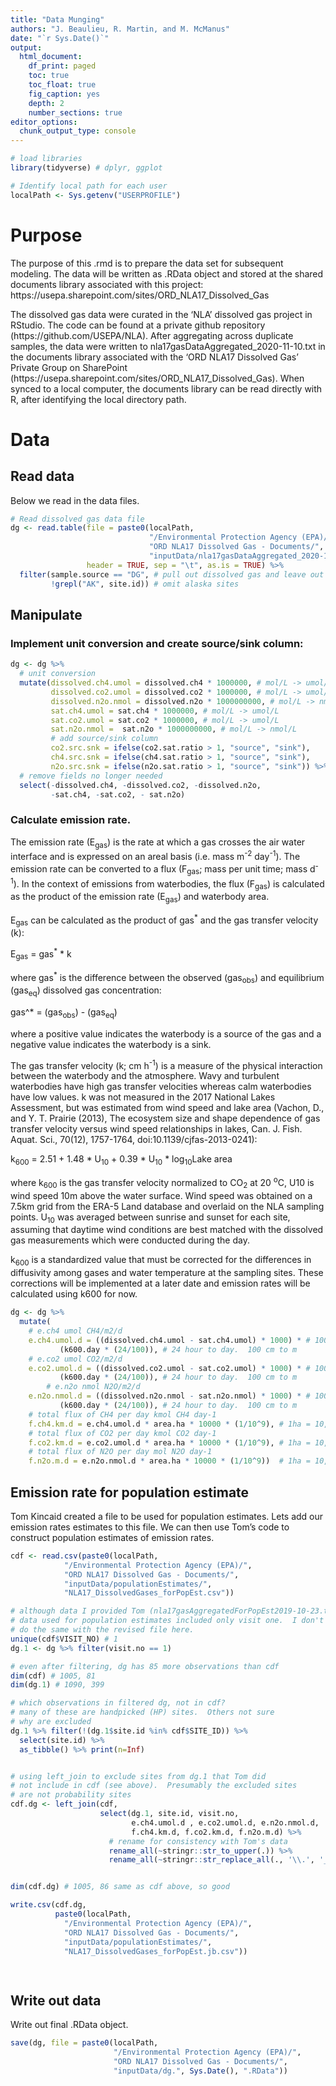 ```yaml
---
title: "Data Munging"
authors: "J. Beaulieu, R. Martin, and M. McManus"
date: "`r Sys.Date()`"
output:
  html_document:
    df_print: paged
    toc: true
    toc_float: true
    fig_caption: yes
    depth: 2
    number_sections: true
editor_options: 
  chunk_output_type: console
---
```

```r
# load libraries
library(tidyverse) # dplyr, ggplot

# Identify local path for each user
localPath <- Sys.getenv("USERPROFILE")
```


# Purpose
The purpose of this .rmd is to prepare the data set for subsequent modeling.  The data will be written as .RData object and stored at the shared documents library associated with this project: https://usepa.sharepoint.com/sites/ORD_NLA17_Dissolved_Gas

The dissolved gas data were curated in the 'NLA' dissolved gas project in RStudio.  The code can be found at a private github repository (https://github.com/USEPA/NLA).  After aggregating across duplicate samples, the data were written to nla17gasDataAggregated_2020-11-10.txt in the documents library associated with the 'ORD NLA17 Dissolved Gas' Private Group on SharePoint (https://usepa.sharepoint.com/sites/ORD_NLA17_Dissolved_Gas).  When synced to a local computer, the documents library can be read directly with R, after identifying the local directory path.

# Data
## Read data
Below we read in the data files.  

```r
# Read dissolved gas data file
dg <- read.table(file = paste0(localPath, 
                               "/Environmental Protection Agency (EPA)/",
                               "ORD NLA17 Dissolved Gas - Documents/",
                               "inputData/nla17gasDataAggregated_2020-11-10.txt"),
                 header = TRUE, sep = "\t", as.is = TRUE) %>%
  filter(sample.source == "DG", # pull out dissolved gas and leave out gas samples
         !grepl("AK", site.id)) # omit alaska sites
```



## Manipulate
### Implement unit conversion and create source/sink column:
``` r
dg <- dg %>%
  # unit conversion
  mutate(dissolved.ch4.umol = dissolved.ch4 * 1000000, # mol/L -> umol/L
         dissolved.co2.umol = dissolved.co2 * 1000000, # mol/L -> umol/L,
         dissolved.n2o.nmol = dissolved.n2o * 1000000000, # mol/L -> nmol/L
         sat.ch4.umol = sat.ch4 * 1000000, # mol/L -> umol/L
         sat.co2.umol = sat.co2 * 1000000, # mol/L -> umol/L
         sat.n2o.nmol =  sat.n2o * 1000000000, # mol/L -> nmol/L
         # add source/sink column
         co2.src.snk = ifelse(co2.sat.ratio > 1, "source", "sink"),
         ch4.src.snk = ifelse(ch4.sat.ratio > 1, "source", "sink"),
         n2o.src.snk = ifelse(n2o.sat.ratio > 1, "source", "sink")) %>%
  # remove fields no longer needed
  select(-dissolved.ch4, -dissolved.co2, -dissolved.n2o,
         -sat.ch4, -sat.co2, - sat.n2o)
```


### Calculate emission rate. 
The emission rate (E~gas~) is the rate at which a gas crosses the air water interface and is expressed on an areal basis (i.e. mass m^-2^ day^-1^).  The emission rate can be converted to a flux (F~gas~; mass per unit time; mass d^-1^).  In the context of emissions from waterbodies, the flux (F~gas~) is calculated as the product of the emission rate (E~gas~) and waterbody area.  

E~gas~ can be calculated as the product of gas^\*^ and the gas transfer velocity (k):

E~gas~ = gas^\*^ * k

where gas^\*^ is the difference between the observed (gas~obs~) and equilibrium (gas~eq~) dissolved gas concentration:

gas^\*\ = (gas~obs~) - (gas~eq~)

where a positive value indicates the waterbody is a source of the gas and a negative value indicates the waterbody is a sink.

The gas transfer velocity (k; cm h^-1^) is a measure of the physical interaction between the waterbody and the atmosphere.  Wavy and turbulent waterbodies have high gas transfer velocities whereas calm waterbodies have low values.  k was not measured in the 2017 National Lakes Assessment, but was estimated from wind speed and lake area (Vachon, D., and Y. T. Prairie (2013), The ecosystem size and shape dependence of gas transfer velocity versus wind speed relationships in lakes, Can. J. Fish. Aquat. Sci., 70(12), 1757-1764, doi:10.1139/cjfas-2013-0241):

k~600~ = 2.51 + 1.48 * U~10~ + 0.39 * U~10~ * log~10~Lake area

where k~600~ is the gas transfer velocity normalized to CO~2~ at 20 ^o^C, U10 is wind speed 10m above the water surface.  Wind speed was obtained on a 7.5km grid from the ERA-5 Land database and overlaid on the NLA sampling points.  U~10~ was averaged between sunrise and sunset for each site, assuming that daytime wind conditions are best matched with the dissolved gas measurements which were conducted during the day.

k~600~ is a standardized value that must be corrected for the differences in diffusivity among gases and water temperature at the sampling sites.  These corrections will be implemented at a later date and emission rates will be calculated using k600 for now.


```r
dg <- dg %>% 
  mutate(
    # e.ch4 umol CH4/m2/d 
    e.ch4.umol.d = ((dissolved.ch4.umol - sat.ch4.umol) * 1000) * # 1000 L to m3
           (k600.day * (24/100)), # 24 hour to day.  100 cm to m
    # e.co2 umol CO2/m2/d
    e.co2.umol.d = ((dissolved.co2.umol - sat.co2.umol) * 1000) * # 1000 L to m3
           (k600.day * (24/100)), # 24 hour to day.  100 cm to m
        # e.n2o nmol N2O/m2/d
    e.n2o.nmol.d = ((dissolved.n2o.nmol - sat.n2o.nmol) * 1000) * # 1000 L to m3
           (k600.day * (24/100)), # 24 hour to day.  100 cm to m
    # total flux of CH4 per day kmol CH4 day-1
    f.ch4.km.d = e.ch4.umol.d * area.ha * 10000 * (1/10^9), # 1ha = 10,000 m2. 10^9 umol->mmol->mol->kmol
    # total flux of CO2 per day kmol CO2 day-1
    f.co2.km.d = e.co2.umol.d * area.ha * 10000 * (1/10^9), # 1ha = 10,000 m2. 10^9 umol->mmol->mol->kmol
    # total flux of N2O per day mol N2O day-1
    f.n2o.m.d = e.n2o.nmol.d * area.ha * 10000 * (1/10^9))  # 1ha = 10,000 m2. 10^9 nmol->umol->mmol->mol


```

## Emission rate for population estimate
Tom Kincaid created a file to be used for population estimates.  Lets add our emission rates estimates to this file.  We can then use Tom's code to construct population estimates of emission rates.
```r
cdf <- read.csv(paste0(localPath,
            "/Environmental Protection Agency (EPA)/",
            "ORD NLA17 Dissolved Gas - Documents/",
            "inputData/populationEstimates/",
            "NLA17_DissolvedGases_forPopEst.csv"))

# although data I provided Tom (nla17gasAggregatedForPopEst2019-10-23.txt) included data from both visits,
# data used for population estimates included only visit one.  I don't know rationale for this, but will
# do the same with the revised file here.
unique(cdf$VISIT_NO) # 1
dg.1 <- dg %>% filter(visit.no == 1)

# even after filtering, dg has 85 more observations than cdf
dim(cdf) # 1005, 81
dim(dg.1) # 1090, 399

# which observations in filtered dg, not in cdf?
# many of these are handpicked (HP) sites.  Others not sure
# why are excluded
dg.1 %>% filter(!(dg.1$site.id %in% cdf$SITE_ID)) %>%
  select(site.id) %>%
  as_tibble() %>% print(n=Inf)


# using left_join to exclude sites from dg.1 that Tom did
# not include in cdf (see above).  Presumably the excluded sites
# are not probability sites
cdf.dg <- left_join(cdf, 
                    select(dg.1, site.id, visit.no, 
                           e.ch4.umol.d , e.co2.umol.d, e.n2o.nmol.d, 
                           f.ch4.km.d, f.co2.km.d, f.n2o.m.d) %>%
                      # rename for consistency with Tom's data
                      rename_all(~stringr::str_to_upper(.)) %>% 
                      rename_all(~stringr::str_replace_all(., '\\.', '_')))


dim(cdf.dg) # 1005, 86 same as cdf above, so good

write.csv(cdf.dg, 
          paste0(localPath,
            "/Environmental Protection Agency (EPA)/",
            "ORD NLA17 Dissolved Gas - Documents/",
            "inputData/populationEstimates/",
            "NLA17_DissolvedGases_forPopEst.jb.csv"))

                

```


## Write out data
Write out final .RData object.
```r
save(dg, file = paste0(localPath,
                       "/Environmental Protection Agency (EPA)/",
                       "ORD NLA17 Dissolved Gas - Documents/",
                       "inputData/dg.", Sys.Date(), ".RData"))



```



